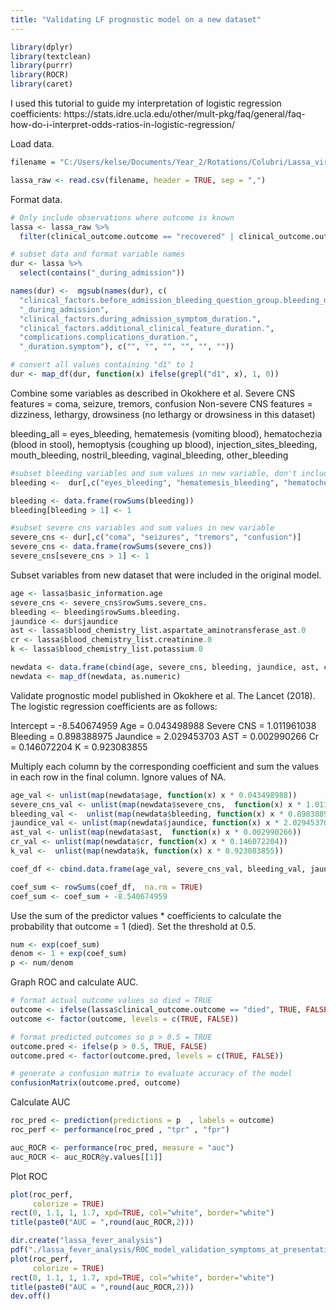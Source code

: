```yaml
---
title: "Validating LF prognostic model on a new dataset"
---
```


```r
library(dplyr)
library(textclean)
library(purrr)
library(ROCR)
library(caret)
```

I used this tutorial to guide my interpretation of logistic regression coefficients:
https://stats.idre.ucla.edu/other/mult-pkg/faq/general/faq-how-do-i-interpret-odds-ratios-in-logistic-regression/

Load data.

```r
filename = "C:/Users/kelse/Documents/Year_2/Rotations/Colubri/Lassa_virus/practice_data/commcare-randomized-data-2018-2020.csv"

lassa_raw <- read.csv(filename, header = TRUE, sep = ",")
```

Format data.

```r
# Only include observations where outcome is known
lassa <- lassa_raw %>%
  filter(clinical_outcome.outcome == "recovered" | clinical_outcome.outcome == "died")

# subset data and format variable names
dur <- lassa %>%
  select(contains("_during_admission"))

names(dur) <-  mgsub(names(dur), c(
  "clinical_factors.before_admission_bleeding_question_group.bleeding_duration.",
  "_during_admission",
  "clinical_factors.during_admission_symptom_duration.",
  "clinical_factors.additional_clinical_feature_duration.",
  "complications.complications_duration.",
  "_duration.symptom"), c("", "", "", "", "", ""))

# convert all values containing "d1" to 1
dur <- map_df(dur, function(x) ifelse(grepl("d1", x), 1, 0))
```

Combine some variables as described in Okokhere et al.
Severe CNS features = coma, seizure, tremors, confusion 
Non-severe CNS features = dizziness, lethargy, drowsiness (no lethargy or drowsiness in this dataset)

bleeding_all = eyes_bleeding, hematemesis (vomiting blood), hematochezia (blood in stool), hemoptysis (coughing up blood), injection_sites_bleeding, mouth_bleeding, nostril_bleeding, vaginal_bleeding, other_bleeding

```r
#subset bleeding variables and sum values in new variable, don't include eyes_bleeding
bleeding <-  dur[,c("eyes_bleeding", "hematemesis_bleeding", "hematochezia_bleeding", "hemoptysis_bleeding", "injection_sites_bleeding", "mouth_bleeding", "nostrils_bleeding", "vaginal_bleeding", "other_bleeding")]

bleeding <- data.frame(rowSums(bleeding))
bleeding[bleeding > 1] <- 1

#subset severe cns variables and sum values in new variable
severe_cns <- dur[,c("coma", "seizures", "tremors", "confusion")]
severe_cns <- data.frame(rowSums(severe_cns))
severe_cns[severe_cns > 1] <- 1
```
Subset variables from new dataset that were included in the original model.

```r
age <- lassa$basic_information.age
severe_cns <- severe_cns$rowSums.severe_cns.
bleeding <- bleeding$rowSums.bleeding.
jaundice <- dur$jaundice
ast <- lassa$blood_chemistry_list.aspartate_aminotransferase_ast.0
cr <- lassa$blood_chemistry_list.creatinine.0
k <- lassa$blood_chemistry_list.potassium.0

newdata <- data.frame(cbind(age, severe_cns, bleeding, jaundice, ast, cr,  k))
newdata <- map_df(newdata, as.numeric)
```

Validate prognostic model published in Okokhere et al. The Lancet (2018). The logistic regression coefficients are as follows:

Intercept = -8.540674959
Age = 0.043498988
Severe CNS = 1.011961038
Bleeding = 0.898388975
Jaundice = 2.029453703
AST = 0.002990266
Cr = 0.146072204
K = 0.923083855

Multiply each column by the corresponding coefficient and sum the values in each row in the final column. Ignore values of NA.

```r
age_val <- unlist(map(newdata$age, function(x) x * 0.043498988))
severe_cns_val <- unlist(map(newdata$severe_cns,  function(x) x * 1.011961038))
bleeding_val <-  unlist(map(newdata$bleeding, function(x) x * 0.898388975))
jaundice_val <- unlist(map(newdata$jaundice, function(x) x * 2.029453703))
ast_val <- unlist(map(newdata$ast,  function(x) x * 0.002990266))
cr_val <- unlist(map(newdata$cr, function(x) x * 0.146072204))
k_val <-  unlist(map(newdata$k, function(x) x * 0.923083855))

coef_df <- cbind.data.frame(age_val, severe_cns_val, bleeding_val, jaundice_val, ast_val, cr_val, k_val)

coef_sum <- rowSums(coef_df,  na.rm = TRUE)
coef_sum <- coef_sum + -8.540674959
```

Use the sum of the predictor values * coefficients to calculate the probability that outcome = 1 (died). Set the threshold at 0.5.

```r
num <- exp(coef_sum)
denom <- 1 + exp(coef_sum)
p <- num/denom
```

Graph ROC and calculate AUC.

```r
# format actual outcome values so died = TRUE
outcome <- ifelse(lassa$clinical_outcome.outcome == "died", TRUE, FALSE)
outcome <- factor(outcome, levels = c(TRUE, FALSE))

# format predicted outcomes so p > 0.5 = TRUE
outcome.pred <- ifelse(p > 0.5, TRUE, FALSE)
outcome.pred <- factor(outcome.pred, levels = c(TRUE, FALSE))

# generate a confusion matrix to evaluate accuracy of the model 
confusionMatrix(outcome.pred, outcome)
```
Calculate AUC

```r
roc_pred <- prediction(predictions = p  , labels = outcome) 
roc_perf <- performance(roc_pred , "tpr" , "fpr")

auc_ROCR <- performance(roc_pred, measure = "auc")
auc_ROCR <- auc_ROCR@y.values[[1]]
```

Plot ROC

```r
plot(roc_perf,
     colorize = TRUE)
rect(0, 1.1, 1, 1.7, xpd=TRUE, col="white", border="white")
title(paste0("AUC = ",round(auc_ROCR,2)))

dir.create("lassa_fever_analysis")
pdf("./lassa_fever_analysis/ROC_model_validation_symptoms_at_presentation.pdf")
plot(roc_perf,
     colorize = TRUE)
rect(0, 1.1, 1, 1.7, xpd=TRUE, col="white", border="white")
title(paste0("AUC = ",round(auc_ROCR,2)))
dev.off()
```